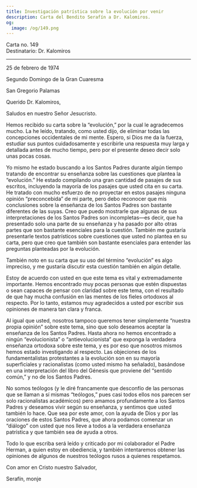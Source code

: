 ```yaml
---
title: Investigación patrística sobre la evolución por venir
description: Carta del Bendito Serafín a Dr. Kalomiros.
og:
  image: /og/149.png
---
```


<div style={{textAlign:'right', fontFamily:'monospace'}}>Carta no. 149</div>
<div style={{textAlign:'left', fontFamily:'monospace'}}>Destinatario: Dr. Kalomiros</div>

---

25 de febrero de 1974

Segundo Domingo de la Gran Cuaresma

San Gregorio Palamas

Querido Dr. Kalomiros,

Saludos en nuestro Señor Jesucristo.

Hemos recibido su carta sobre la “evolución,” por la cual le agradecemos mucho. La he leído, tratando, como usted dijo, de eliminar todas las concepciones occidentales de mi mente. Espero, si Dios me da la fuerza, estudiar sus puntos cuidadosamente y escribirle una respuesta muy larga y detallada antes de mucho tiempo, pero por el presente deseo decir solo unas pocas cosas.

Yo mismo he estado buscando a los Santos Padres durante algún tiempo tratando de encontrar su enseñanza sobre las cuestiones que plantea la “evolución.” He estado compilando una gran cantidad de pasajes de sus escritos, incluyendo la mayoría de los pasajes que usted cita en su carta. He tratado con mucho esfuerzo de no proyectar en estos pasajes ninguna opinión “preconcebida” de mi parte, pero debo reconocer que mis conclusiones sobre la enseñanza de los Santos Padres son bastante diferentes de las suyas. Creo que puedo mostrarle que algunas de sus interpretaciones de los Santos Padres son incompletas—es decir, que ha presentado solo una parte de su enseñanza y ha pasado por alto otras partes que son bastante esenciales para la cuestión. También me gustaría presentarle textos patrísticos sobre cuestiones que usted no plantea en su carta, pero que creo que también son bastante esenciales para entender las preguntas planteadas por la evolución.

También noto en su carta que su uso del término “evolución” es algo impreciso, y me gustaría discutir esta cuestión también en algún detalle.

Estoy de acuerdo con usted en que este tema es vital y extremadamente importante. Hemos encontrado muy pocas personas que estén dispuestas o sean capaces de pensar con claridad sobre este tema, con el resultado de que hay mucha confusión en las mentes de los fieles ortodoxos al respecto. Por lo tanto, estamos muy agradecidos a usted por escribir sus opiniones de manera tan clara y franca.

Al igual que usted, nosotros tampoco queremos tener simplemente “nuestra propia opinión” sobre este tema, sino que solo deseamos aceptar la enseñanza de los Santos Padres. Hasta ahora no hemos encontrado a ningún “evolucionista” o “antievolucionista” que exponga la verdadera enseñanza ortodoxa sobre este tema, y es por eso que nosotros mismos hemos estado investigando al respecto. Las objeciones de los fundamentalistas protestantes a la evolución son en su mayoría superficiales y racionalistas (como usted mismo ha señalado), basándose en una interpretación del libro del Génesis que proviene del “sentido común,” y no de los Santos Padres.

No somos teólogos (y le diré francamente que desconfío de las personas que se llaman a sí mismas “teólogos,” pues casi todos ellos nos parecen ser solo racionalistas académicos) pero amamos profundamente a los Santos Padres y deseamos vivir según su enseñanza, y sentimos que usted también lo hace. Que sea por este amor, con la ayuda de Dios y por las oraciones de estos Santos Padres, que ahora podamos comenzar un “diálogo” con usted que nos lleve a todos a la verdadera enseñanza patrística y que también sea de ayuda a otros.

Todo lo que escriba será leído y criticado por mi colaborador el Padre Herman, a quien estoy en obediencia, y también intentaremos obtener las opiniones de algunos de nuestros teólogos rusos a quienes respetamos.

Con amor en Cristo nuestro Salvador,

Serafín, monje